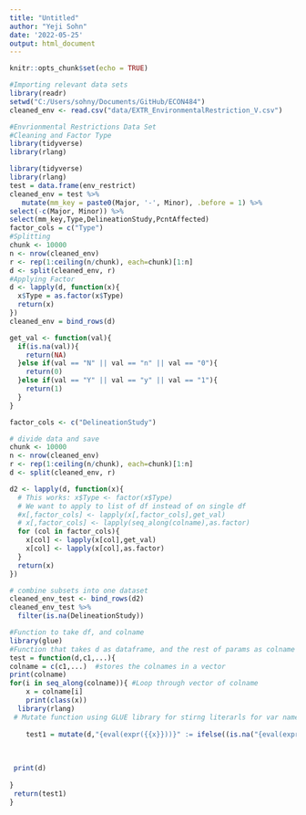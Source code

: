 ```yaml
---
title: "Untitled"
author: "Yeji Sohn"
date: '2022-05-25'
output: html_document
---
```


```r
knitr::opts_chunk$set(echo = TRUE)
```


```r
#Importing relevant data sets
library(readr)
setwd("C:/Users/sohny/Documents/GitHub/ECON484")
cleaned_env <- read.csv("data/EXTR_EnvironmentalRestriction_V.csv")
```

```r
#Envrionmental Restrictions Data Set
#Cleaning and Factor Type
library(tidyverse)
library(rlang)

library(tidyverse)
library(rlang)
test = data.frame(env_restrict)
cleaned_env = test %>%
   mutate(mm_key = paste0(Major, '-', Minor), .before = 1) %>% 
select(-c(Major, Minor)) %>%
select(mm_key,Type,DelineationStudy,PcntAffected)
factor_cols = c("Type")
#Splitting
chunk <- 10000
n <- nrow(cleaned_env)
r <- rep(1:ceiling(n/chunk), each=chunk)[1:n]
d <- split(cleaned_env, r)
#Applying Factor 
d <- lapply(d, function(x){
  x$Type = as.factor(x$Type)
  return(x)
})
cleaned_env = bind_rows(d)

```

```r
get_val <- function(val){
  if(is.na(val)){
    return(NA)
  }else if(val == "N" || val == "n" || val == "0"){
    return(0)
  }else if(val == "Y" || val == "y" || val == "1"){
    return(1)
  }
}

factor_cols <- c("DelineationStudy")

# divide data and save
chunk <- 10000
n <- nrow(cleaned_env)
r <- rep(1:ceiling(n/chunk), each=chunk)[1:n]
d <- split(cleaned_env, r)

d2 <- lapply(d, function(x){
  # This works: x$Type <- factor(x$Type)
  # We want to apply to list of df instead of on single df
  #x[,factor_cols] <- lapply(x[,factor_cols],get_val)
  # x[,factor_cols] <- lapply(seq_along(colname),as.factor)
  for (col in factor_cols){
    x[col] <- lapply(x[col],get_val)
    x[col] <- lapply(x[col],as.factor)
  }
  return(x)
})

# combine subsets into one dataset
cleaned_env_test <- bind_rows(d2)
cleaned_env_test %>%
  filter(is.na(DelineationStudy))
```


```r
#Function to take df, and colname
library(glue)
#Function that takes d as dataframe, and the rest of params as colname
test = function(d,c1,...){
colname = c(c1,...)  #stores the colnames in a vector 
print(colname)
for(i in seq_along(colname)){ #Loop through vector of colname
    x = colname[i]
    print(class(x))
  library(rlang)
 # Mutate function using GLUE library for stirng literarls for var name. Also converting the x value to class       type of symbol from charecter so it can be used in mutate function. Nested loop that looks for NA first if true return Real NA, else it continues to next loop to covnert convert
    
    test1 = mutate(d,"{eval(expr({{x}}))}" := ifelse((is.na("{eval(expr({{x}}))}")),NA_real_, ifelse(("{eval(expr({{x}}))}") == "y",1,0))) 
  
  
 
 print(d) 
  
}
 return(test1)
}
```